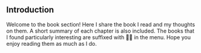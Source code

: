 ## Introduction
Welcome to the book section! Here I share the book I read and my thoughts on them. A short summary of each chapter is also included. The books that I found particularly interesting are suffixed with 👍🏻 in the menu. Hope you enjoy reading them as much as I do.